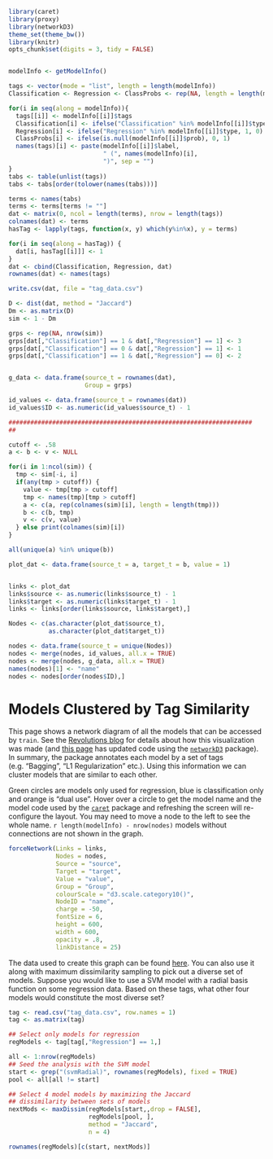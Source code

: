 ```r
library(caret)
library(proxy)
library(networkD3)
theme_set(theme_bw())
library(knitr)
opts_chunk$set(digits = 3, tidy = FALSE)


modelInfo <- getModelInfo()

tags <- vector(mode = "list", length = length(modelInfo))
Classification <- Regression <- ClassProbs <- rep(NA, length = length(modelInfo))

for(i in seq(along = modelInfo)){
  tags[[i]] <- modelInfo[[i]]$tags
  Classification[i] <- ifelse("Classification" %in% modelInfo[[i]]$type, 1, 0)
  Regression[i] <- ifelse("Regression" %in% modelInfo[[i]]$type, 1, 0)
  ClassProbs[i] <- ifelse(is.null(modelInfo[[i]]$prob), 0, 1)
  names(tags)[i] <- paste(modelInfo[[i]]$label, 
                          " (", names(modelInfo)[i],
                          ")", sep = "")
}
tabs <- table(unlist(tags))
tabs <- tabs[order(tolower(names(tabs)))]

terms <- names(tabs)
terms <- terms[terms != ""]
dat <- matrix(0, ncol = length(terms), nrow = length(tags))
colnames(dat) <- terms
hasTag <- lapply(tags, function(x, y) which(y%in%x), y = terms)

for(i in seq(along = hasTag)) {
  dat[i, hasTag[[i]]] <- 1
}
dat <- cbind(Classification, Regression, dat)
rownames(dat) <- names(tags)

write.csv(dat, file = "tag_data.csv")

D <- dist(dat, method = "Jaccard")
Dm <- as.matrix(D)
sim <- 1 - Dm

grps <- rep(NA, nrow(sim))
grps[dat[,"Classification"] == 1 & dat[,"Regression"] == 1] <- 3
grps[dat[,"Classification"] == 0 & dat[,"Regression"] == 1] <- 1
grps[dat[,"Classification"] == 1 & dat[,"Regression"] == 0] <- 2


g_data <- data.frame(source_t = rownames(dat),
                     Group = grps)

id_values <- data.frame(source_t = rownames(dat))
id_values$ID <- as.numeric(id_values$source_t) - 1

###################################################################
##

cutoff <- .58
a <- b <- v <- NULL

for(i in 1:ncol(sim)) {
  tmp <- sim[-i, i]
  if(any(tmp > cutoff)) {
    value <- tmp[tmp > cutoff]
    tmp <- names(tmp)[tmp > cutoff]
    a <- c(a, rep(colnames(sim)[i], length = length(tmp)))
    b <- c(b, tmp)
    v <- c(v, value)
  } else print(colnames(sim)[i])
}

all(unique(a) %in% unique(b))

plot_dat <- data.frame(source_t = a, target_t = b, value = 1)


links <- plot_dat
links$source <- as.numeric(links$source_t) - 1
links$target <- as.numeric(links$target_t) - 1
links <- links[order(links$source, links$target),]

Nodes <- c(as.character(plot_dat$source_t), 
           as.character(plot_dat$target_t))

nodes <- data.frame(source_t = unique(Nodes))
nodes <- merge(nodes, id_values, all.x = TRUE)  
nodes <- merge(nodes, g_data, all.x = TRUE)
names(nodes)[1] <- "name"
nodes <- nodes[order(nodes$ID),]
```

# Models Clustered by Tag Similarity

This page shows a network diagram of all the models that can be accessed by `train`. See the [Revolutions blog](http://blog.revolutionanalytics.com/2014/01/predictive-models-in-r-clustered-by-tag-similarity-1.html) for details about how this visualization was made (and [this page](https://github.com/topepo/caret/blob/master/html/similarity.Rhtml) has updated code using the [`networkD3`](http://cran.r-project.org/web/packages/networkD3/index.html)  package). In summary, the package annotates each model by a set of tags (e.g. "Bagging", "L1 Regularization" etc.). Using this information we can cluster models that are similar to each other. 

Green circles are models only used for regression, blue is classification only and orange is "dual use". Hover over a circle to get the model name and the model code used by the [`caret`](http://cran.r-project.org/web/packages/caret/index.html) package and refreshing the screen will re-configure the layout. You may need to move a node to the left to see the whole name. `r length(modelInfo) - nrow(nodes)` models without connections are not shown in the graph.


```r
forceNetwork(Links = links, 
             Nodes = nodes,
             Source = "source",
             Target = "target", 
             Value = "value",
             Group = "Group",
             colourScale = "d3.scale.category10()",
             NodeID = "name",
             charge = -50,
             fontSize = 6,
             height = 600,
             width = 600,
             opacity = .8,
             linkDistance = 25)
``` 

The data used to create this graph can be found [here](tag_data.csv). You can also use it along with maximum dissimilarity sampling to pick out a diverse set of models. Suppose you would like to use a SVM model with a radial basis function on some regression data. Based on these tags, what other four models would constitute the most diverse set?

```r
tag <- read.csv("tag_data.csv", row.names = 1)
tag <- as.matrix(tag)

## Select only models for regression
regModels <- tag[tag[,"Regression"] == 1,]

all <- 1:nrow(regModels)
## Seed the analysis with the SVM model
start <- grep("(svmRadial)", rownames(regModels), fixed = TRUE)
pool <- all[all != start]

## Select 4 model models by maximizing the Jaccard
## dissimilarity between sets of models
nextMods <- maxDissim(regModels[start,,drop = FALSE], 
                      regModels[pool, ], 
                      method = "Jaccard",
                      n = 4)

rownames(regModels)[c(start, nextMods)]
```
